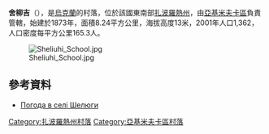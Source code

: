 {{coord|46|33|24|N|35|13|45|E|scale:100000|display=title}}

'''舍柳吉'''（{{lang-uk|Шелюги}}），是[[烏克蘭|烏克蘭]]的村落，位於該國東南部[[扎波羅熱州|扎波羅熱州]]，由[[亞基米夫卡區|亞基米夫卡區]]負責管轄，始建於1873年，面積8.24平方公里，海拔高度13米，2001年人口1,362，人口密度每平方公里165.3人。

[[Image:Sheliuhi_School.jpg|right]]

==參考資料==
* [http://weather.in.ua/ua/zaporozhskaja/28888 Погода в селі Шелюги]

[[Category:扎波羅熱州村落|Category:扎波羅熱州村落]]
[[Category:亞基米夫卡區村落|Category:亞基米夫卡區村落]]


{{Zaporizhia-geo-stub}}